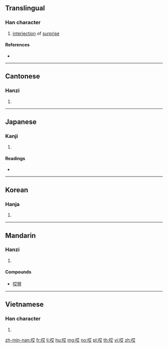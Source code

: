==Translingual==

===Han character===
{{Han char|rn=30|rad=口|as=06|sn=9|four=64040|canj=RTK|ids=⿰口艾}}

# [[interjection]] of [[surprise]]

====References====
* {{Han ref|kx=0189.271|dkj=03628|hdz=10598.030|uh=54CE|ud=21710|bh=AB75|bd=43893}}

----

==Cantonese==

===Hanzi===
{{yue-hanzi|jyut=|y=aai1}}

# {{defn|lang=yue|sort=口06}}

----

==Japanese==

===Kanji===
{{ja-kanji|grade=|rs=口06}}

# {{defn|lang=ja|sort=口06}}

====Readings====
* {{ja-readings|on=[[がい]] (gai)|kun=}}

----

==Korean==

===Hanja===
{{ko-hanja|hangeul=애|rv=ae|mr=ae}}

# {{defn|lang=ko|sort=口06}}

----

==Mandarin==

===Hanzi===
{{cmn-hanzi|pin=[[āi]] ([[ai1]])|wg=ai<sup>1</sup>}}
# {{defn|lang=cmn|sort=口06}}

====Compounds====
* [[哎呀]]

----

==Vietnamese==

===Han character===
{{vi-hantu|[[ngáy]], [[ngửi]]|rs=口06}}

# {{defn|lang=vi|sort=口06}}

[[zh-min-nan:哎]]
[[fr:哎]]
[[li:哎]]
[[hu:哎]]
[[mg:哎]]
[[no:哎]]
[[pl:哎]]
[[th:哎]]
[[vi:哎]]
[[zh:哎]]